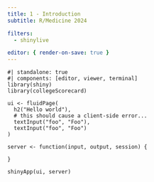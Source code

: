 ```yaml
---
title: 1 - Introduction
subtitle: R/Medicine 2024

filters:
  - shinylive

editor: { render-on-save: true }
---
```


::: column-screen-inset
```shinylive-r
#| standalone: true
#| components: [editor, viewer, terminal]
library(shiny)
library(collegeScorecard)

ui <- fluidPage(
  h2("Hello world"),
  # this should cause a client-side error...
  textInput("foo", "Foo"),
  textInput("foo", "Foo")
)

server <- function(input, output, session) {

}

shinyApp(ui, server)
```
:::